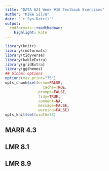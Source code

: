 ```yaml
---
title: "DATA 621 Week #10 Textbook Exercises"
author: "Mike Silva"
date: "`r Sys.Date()`"
output:
  rmdformats::readthedown:
    highlight: kate
---
```



```r
library(knitr)
library(rmdformats)
library(tidyverse)
library(kableExtra)
library(gridExtra)
library(ggthemes)
## Global options
options(max.print="75")
opts_chunk$set(echo=FALSE,
	             cache=TRUE,
               prompt=FALSE,
               tidy=TRUE,
               comment=NA,
               message=FALSE,
               warning=FALSE)
opts_knit$set(width=75)
```

## MARR 4.3

## LMR 8.1

## LMR 8.9
